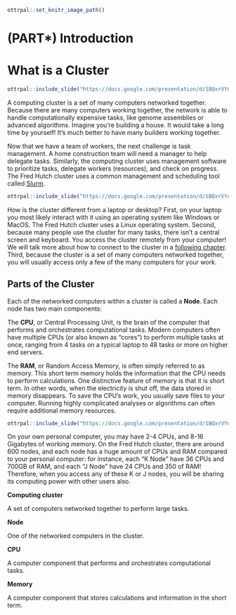
```r
ottrpal::set_knitr_image_path()
```

# (PART\*) Introduction {-}

# What is a Cluster {#what-is-a-cluster}

```r
ottrpal::include_slide("https://docs.google.com/presentation/d/1BQxrVYdKZTbpCaF-i_q9w7s9x034lEXpQZDU-Sl09cs/edit#slide=id.gff2211b72f_1_114")
```

A computing cluster is a set of many computers networked together. Because there are many computers working together, the network is able to handle computationally expensive tasks, like genome assemblies or advanced algorithms. Imagine you're building a house. It would take a long time by yourself! It's much better to have many builders working together.

Now that we have a team of workers, the next challenge is task management. A home construction team will need a manager to help delegate tasks. Similarly, the computing cluster uses management software to prioritize tasks, delegate workers (resources), and check on progress. The Fred Hutch cluster uses a common management and scheduling tool called [Slurm](https://slurm.schedmd.com/overview.html){target="_blank"}.

```r
ottrpal::include_slide("https://docs.google.com/presentation/d/1BQxrVYdKZTbpCaF-i_q9w7s9x034lEXpQZDU-Sl09cs/edit#slide=id.g149d37dd4a1_0_18")
```

How is the cluster different from a laptop or desktop? First, on your laptop you most likely interact with it using an operating system like Windows or MacOS. The Fred Hutch cluster uses a Linux operating system. Second, because many people use the cluster for many tasks, there isn't a central screen and keyboard. You access the cluster remotely from your computer! We will talk more about how to connect to the cluster in a [following chapter](#terminal). Third, because the cluster is a set of many computers networked together, you will usually access only a few of the many computers for your work. 

## Parts of the Cluster

Each of the networked computers within a cluster is called a **Node**. Each node has two main components:


The **CPU**, or Central Processing Unit, is the brain of the computer that performs and orchestrates computational tasks. Modern computers often have multiple CPUs (or also known as "cores") to perform multiple tasks at once, ranging from 4 tasks on a typical laptop to 48 tasks or more on higher end servers. 

The **RAM**, or Random Access Memory, is often simply referred to as memory. This short term memory holds the information that the CPU needs to perform calculations. One distinctive feature of memory is that it is short term. In other words, when the electricity is shut off, the data stored in memory disappears. To save the CPU's work, you usually save files to your computer. Running highly complicated analyses or algorithms can often require additional memory resources.

```r
ottrpal::include_slide("https://docs.google.com/presentation/d/1BQxrVYdKZTbpCaF-i_q9w7s9x034lEXpQZDU-Sl09cs/edit#slide=id.gff2211b72f_1_26")
```

On your own personal computer, you may have 2-4 CPUs, and 8-16 Gigabytes of working memory. On the Fred Hutch cluster, there are around 600 nodes, and each node has a huge amount of CPUs and RAM compared to your personal computer: for instance, each "K Node" have 36 CPUs and 700GB of RAM, and each "J Node" have 24 CPUs and 350 of RAM! Therefore, when you access any of these K or J nodes, you will be sharing its computing power with other users also.


<div class = "dictionary">
**Computing cluster**  
  
A set of computers networked together to perform large tasks.


**Node** 

One of the networked computers in the cluster. 

**CPU** 

A computer component that performs and orchestrates computational tasks.

**Memory** 

A computer component that stores calculations and information in the short term.
</div>
